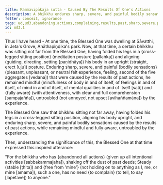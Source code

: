 ```yaml
---
title: Kammavipākaja sutta - Caused By The Results Of One's Actions
description: A bhikkhu endures sharp, severe, and painful bodily sensations caused by the results of past actions, while remaining mindful and fully aware, untroubled by the experience.
fetter: conceit, ignorance
tags: ud,ud3,abandoning,actions,complaining,results,past,sharp,severe,painful, kamma
id: ud3.1
---
```


Thus I have heard - At one time, the Blessed One was dwelling at Sāvatthi, in Jeta's Grove, Anāthapiṇḍika's park. Now, at that time, a certain bhikkhu was sitting not far from the Blessed One, having folded his legs in a \{cross-legged sitting position} (meditation posture [pallaṅka]) and aligning (guiding, directing, setting [paṇidhāya]) his body in an upright (straight, erect [uju]) posture. Enduring sharp, severe, and painful \{bodily sensations} (pleasant, unpleasant, or neutral felt experience, feeling, second of the five aggregates [vedana]) that were caused by the results of past actions, he remained mindful (mindfulness of body in and of itself, of feelings in and of itself, of mind in and of itself, of mental qualities in and of itself [sati]) and \{fully aware} (with attentiveness, with clear and full comprehension [sampajañña]), untroubled (not annoyed, not upset [avihaññamāna]) by the experience.

The Blessed One saw that bhikkhu sitting not far away, having folded his legs in a cross-legged sitting position, aligning his body upright, and enduring sharp, severe, and painful bodily sensations caused by the results of past actions, while remaining mindful and fully aware, untroubled by the experience.

Then, understanding the significance of this, the Blessed One at that time expressed this inspired utterance:

"For the bhikkhu who has \{abandoned all actions} (given up all intentional activities [sabbakammajaha]),
shaking off the dust of past deeds;
Steady (stable [ṭhita]) and \{free from 'mine'} (not holding on to anything as I, me, or mine [amama]), such a one,
has no need \{to complain} (to tell, to say [lapetave]) to anyone."